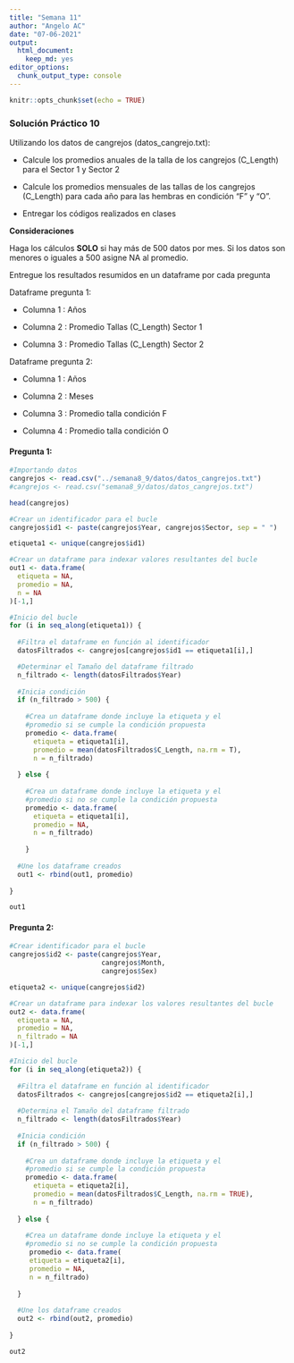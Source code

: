 ```yaml
---
title: "Semana 11"
author: "Angelo AC"
date: "07-06-2021"
output: 
  html_document: 
    keep_md: yes
editor_options: 
  chunk_output_type: console
---
```


```r
knitr::opts_chunk$set(echo = TRUE)
```

### Solución Práctico 10

Utilizando los datos de cangrejos (datos_cangrejo.txt):

- Calcule los promedios anuales de la talla de los cangrejos (C_Length) para el Sector 1 y Sector 2

- Calcule los promedios mensuales de las tallas de los cangrejos (C_Length) para cada año para las hembras en condición "F" y "O".

- Entregar los códigos realizados en clases

**Consideraciones**

Haga los cálculos **SOLO** si hay más de 500 datos por mes. Si los datos son menores o iguales a 500 asigne NA al promedio.

Entregue los resultados resumidos en un dataframe por cada pregunta

Dataframe pregunta 1:

  - Columna 1 : Años
  
  - Columna 2 : Promedio Tallas (C_Length) Sector 1
  
  - Columna 3 : Promedio Tallas (C_Length) Sector 2

Dataframe pregunta 2:

  - Columna 1 : Años
  
  - Columna 2 : Meses
  
  - Columna 3 : Promedio talla condición F
  
  - Columna 4 : Promedio talla condición O
  
  
#### Pregunta 1:

```r
#Importando datos
cangrejos <- read.csv("../semana8_9/datos/datos_cangrejos.txt")
#cangrejos <- read.csv("semana8_9/datos/datos_cangrejos.txt")

head(cangrejos)

#Crear un identificador para el bucle
cangrejos$id1 <- paste(cangrejos$Year, cangrejos$Sector, sep = " ")

etiqueta1 <- unique(cangrejos$id1)

#Crear un dataframe para indexar valores resultantes del bucle
out1 <- data.frame(
  etiqueta = NA,
  promedio = NA,
  n = NA
)[-1,]

#Inicio del bucle
for (i in seq_along(etiqueta1)) {
  
  #Filtra el dataframe en función al identificador
  datosFiltrados <- cangrejos[cangrejos$id1 == etiqueta1[i],]

  #Determinar el Tamaño del dataframe filtrado
  n_filtrado <- length(datosFiltrados$Year)
  
  #Inicia condición
  if (n_filtrado > 500) {
    
    #Crea un dataframe donde incluye la etiqueta y el
    #promedio si se cumple la condición propuesta
    promedio <- data.frame(
      etiqueta = etiqueta1[i],
      promedio = mean(datosFiltrados$C_Length, na.rm = T),
      n = n_filtrado)
    
  } else { 
    
    #Crea un dataframe donde incluye la etiqueta y el
    #promedio si no se cumple la condición propuesta
    promedio <- data.frame(
      etiqueta = etiqueta1[i],
      promedio = NA,
      n = n_filtrado)
    
    }
  
  #Une los dataframe creados
  out1 <- rbind(out1, promedio)
  
}

out1
```

#### Pregunta 2:

```r

#Crear identificador para el bucle
cangrejos$id2 <- paste(cangrejos$Year,
                       cangrejos$Month,
                       cangrejos$Sex)

etiqueta2 <- unique(cangrejos$id2)

#Crear un dataframe para indexar los valores resultantes del bucle
out2 <- data.frame(
  etiqueta = NA,
  promedio = NA,
  n_filtrado = NA
)[-1,]

#Inicio del bucle
for (i in seq_along(etiqueta2)) {
  
  #Filtra el dataframe en función al identificador
  datosFiltrados <- cangrejos[cangrejos$id2 == etiqueta2[i],]
  
  #Determina el Tamaño del dataframe filtrado
  n_filtrado <- length(datosFiltrados$Year)
  
  #Inicia condición
  if (n_filtrado > 500) {
    
    #Crea un dataframe donde incluye la etiqueta y el
    #promedio si se cumple la condición propuesta
    promedio <- data.frame(
      etiqueta = etiqueta2[i],
      promedio = mean(datosFiltrados$C_Length, na.rm = TRUE),
      n = n_filtrado)
    
  } else {
    
    #Crea un dataframe donde incluye la etiqueta y el
    #promedio si no se cumple la condición propuesta
     promedio <- data.frame(
     etiqueta = etiqueta2[i],
     promedio = NA,
     n = n_filtrado)
    
  }
  
  #Une los dataframe creados
  out2 <- rbind(out2, promedio)
  
}

out2
```



